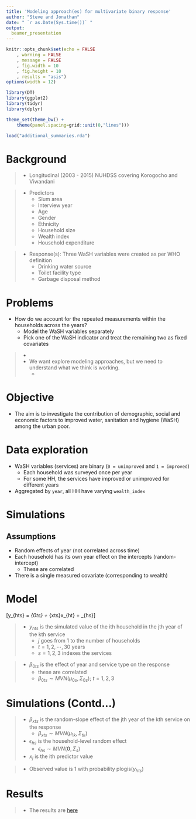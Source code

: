 ```yaml
---
title: 'Modeling approach(es) for multivariate binary response'
author: "Steve and Jonathan"
date: " `r as.Date(Sys.time())` "
output:
  beamer_presentation
---
```


```r
knitr::opts_chunk$set(echo = FALSE
	, warning = FALSE
	, message = FALSE
	, fig.width = 10
	, fig.height = 10
	, results = "asis")
options(width = 12)

library(DT)
library(ggplot2)
library(tidyr)
library(dplyr)

theme_set(theme_bw() +
	theme(panel.spacing=grid::unit(0,"lines")))

load("additional_summaries.rda")
```

# Background

>- Longitudinal (2003 - 2015) NUHDSS covering Korogocho and Viwandani

>- Predictors
>     - Slum area
>     - Interview year
>     - Age
>     - Gender
>     - Ethnicity
>     - Household size
>     - Wealth index
>     - Household expenditure

> - Response(s): Three WaSH variables were created as per WHO definition
>     - Drinking water source
>     - Toilet facility type
>     - Garbage disposal method


# Problems

- How do we account for the repeated measurements within the households across the years?
	- Model the WaSH variables separately
	- Pick one of the WaSH indicator and treat the remaining two as fixed covariates

>- \textcolor{red}{The two approaches are not accounting for the unmeasured variations and correlation among the WaSH variables}
>- We want explore modeling approaches, but we need to understand what we think is working. 
>    - \textcolor{blue}{Simulation-based validation}

# Objective

- The aim is to investigate the contribution of demographic, social and economic factors to improved water, sanitation and hygiene (WaSH) among the urban poor.

# Data exploration

- WaSH variables (services) are binary (`0 = unimproved` and `1 = improved`)
	- Each household was surveyed once per year
	- For some HH, the services have improved or unimproved for different years
- Aggregated by `year`, all HH have varying `wealth_index` 

# Simulations 

## Assumptions

* Random effects of year (not correlated across time)
* Each household has its own year effect on the intercepts (random-intercept)
	* These are correlated
* There is a single measured covariate (corresponding to wealth)

<!-- * Use average income per household, adjusted by the HH size (total number of people in the HH) as the predictor (any opinion or suggestion on this?). -->

# Model

\[y_{hts} = \beta_{0ts} + \beta_{xts}x_{ht} + \epsilon_{hs}\]

> - $y_{hts}$ is the simulated value of the ith household in the jth year of the kth service
>    - $j$ goes from 1 to the number of households 
>    - $t = 1,2, \cdots, 30$ years
>    - $s = 1, 2, 3$ indexes the services

> - $\beta_{0ts}$ is the effect of year and service type on the response 
>    - these are correlated
>    - $\beta_{0ts} \sim MVN(\mu_{0s}, \Sigma_{0s})$; $t = 1, 2, 3$

# Simulations (Contd...)

> - $\beta_{xts}$ is the random-slope effect of the jth year of the kth service on the response
>    - $\beta_{xts} \sim MVN(\mu_{1k}, \Sigma_{tk})$
> - $\epsilon_{hs}$ is the household-level random effect
>    - $\epsilon_{hs} \sim MVN(\mathbf{0}, \Sigma_{s})$
> - $x_j$ is the ith predictor value

> - Observed value is 1 with probability $\mathrm{plogis}(y_{hts})$

# Results

> - The results are [here](https://cygubicko.github.io/wash/simulations_analysis_writeup.html)
